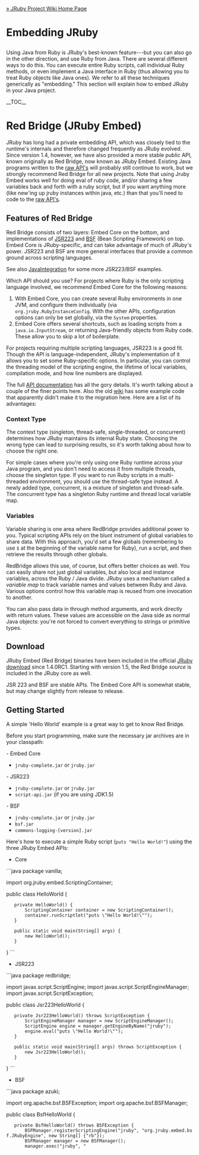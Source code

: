 [[Home|&raquo; JRuby Project Wiki Home Page]]
<h1>Embedding JRuby</h1>
Using Java from Ruby is JRuby's best-known feature---but you can also go in the other direction, and use Ruby from Java.  There are several different ways to do this. You can execute entire Ruby scripts, call individual Ruby methods, or even implement a Java interface in Ruby (thus allowing you to treat Ruby objects like Java ones).  We refer to all these techniques generically as "embedding."  This section will explain how to embed JRuby in your Java project.

__TOC__

= Red Bridge (JRuby Embed) =

JRuby has long had a private embedding API, which was closely tied to the runtime's internals and therefore changed frequently as JRuby evolved. Since version 1.4, however, we have also provided a more stable public API, known originally as Red Bridge, now known as JRuby Embed. Existing Java programs written to the [[DirectJRubyEmbedding|raw API's]] will probably still continue to work, but we strongly recommend Red Bridge for all new projects.  Note that using Jruby Embed works well for doing eval of ruby code, and/or sharing a few variables back and forth with a ruby script, but if you want anything more (like new'ing up jruby instances within java, etc.) than that you'll need to code to the [[DirectJRubyEmbedding|raw API's]].

== Features of Red Bridge ==
Red Bridge consists of two layers: Embed Core on the bottom, and implementations of [http://www.jcp.org/en/jsr/detail?id=223 JSR223] and [http://jakarta.apache.org/bsf/ BSF] (Bean Scripting Framework) on top. Embed Core is JRuby-specific, and can take advantage of much of JRuby's power. JSR223 and BSF are more general interfaces that provide a common ground across scripting languages.

See also [[JavaIntegration]] for some more JSR223/BSF examples.

Which API should you use? For projects where Ruby is the only scripting language involved, we recommend Embed Core for the following reasons:

# With Embed Core, you can create several Ruby environments in one JVM, and configure them individually (via <code>org.jruby.RubyInstanceConfig</code>. With the other APIs, configuration options can only be set globally, via the <code>System</code> properties.
# Embed Core offers several shortcuts, such as loading scripts from a <code>java.io.InputStream</code>, or returning Java-friendly objects from Ruby code. These allow you to skip a lot of boilerplate.

For projects requiring multiple scripting languages, JSR223 is a good fit. Though the API is language-independent, JRuby's implementation of it allows you to set some Ruby-specific options. In particular, you can control the threading model of the scripting engine, the lifetime of local variables, compilation mode, and how line numbers are displayed.

The full [http://jruby.org/apidocs/ API documentation] has all the gory details. It's worth talking about a couple of the finer points here.  Also the old [http://kenai.com/projects/redbridge/pages/Home wiki] has some example code that apparently didn't make it to the migration here.  Here are a list of its advantages:

=== Context Type ===

The context type (singleton, thread-safe, single-threaded, or concurrent) determines how JRuby maintains its internal Ruby state. Choosing the wrong type can lead to surprising results, so it's worth talking about how to choose the right one.

For simple cases where you're only using one Ruby runtime across your Java program, and you don't need to access it from multiple threads, choose the singleton type. If you want to run Ruby scripts in a multi-threaded environment, you should use the thread-safe type instead. A newly added type, concurrent, is a mixture of singleton and thread-safe. The concurrent type has a singleton Ruby runtime and thread local variable map.

=== Variables ===

Variable sharing is one area where RedBridge provides additional power to you. Typical scripting APIs rely on the blunt instrument of global variables to share data. With this approach, you'd set a few globals (remembering to use <code>$</code> at the beginning of the variable name for Ruby), run a script, and then retrieve the results through other globals.

RedBridge allows this use, of course, but offers better choices as well. You can easily share not just global variables, but also local and instance variables, across the Ruby / Java divide. JRuby uses a mechanism called a ''variable map'' to track variable names and values between Ruby and Java. Various options control how this variable map is reused from one invocation to another.

You can also pass data in through method arguments, and work directly with return values. These values are accessible on the Java side as normal Java objects: you're not forced to convert everything to strings or primitive types.

== Download ==

JRuby Embed (Red Bridge) binaries have been included in the official [http://www.jruby.org/download JRuby download] since 1.4.0RC1. Starting with version 1.5, the Red Bridge ''source'' is included in the JRuby core as well. 

JSR 223 and BSF are stable APIs. The Embed Core API is somewhat stable, but may change slightly from release to release.

== Getting Started ==

A simple 'Hello World' example is a great way to get to know Red Bridge.

Before you start programming, make sure the necessary jar archives are in your classpath:

;- Embed Core
* <code>jruby-complete.jar</code> or <code>jruby.jar</code>

;- JSR223
* <code>jruby-complete.jar</code> or <code>jruby.jar</code>
* <code>script-api.jar</code> (if you are using JDK1.5)

;- BSF
* <code>jruby-complete.jar</code> or <code>jruby.jar</code>
* <code>bsf.jar</code>
* <code>commons-logging-[version].jar</code>

Here's how to execute a simple Ruby script (<code>puts "Hello World!"</code>) using the three JRuby Embed APIs:
* Core

```java
package vanilla;

import org.jruby.embed.ScriptingContainer;

public class HelloWorld {

    private HelloWorld() {
        ScriptingContainer container = new ScriptingContainer();
        container.runScriptlet("puts \"Hello World!\"");
    }

    public static void main(String[] args) {
        new HelloWorld();
    }
}
```

* JSR223

```java
package redbridge;

import javax.script.ScriptEngine;
import javax.script.ScriptEngineManager;
import javax.script.ScriptException;

public class Jsr223HelloWorld {

    private Jsr223HelloWorld() throws ScriptException {
        ScriptEngineManager manager = new ScriptEngineManager();
        ScriptEngine engine = manager.getEngineByName("jruby");
        engine.eval("puts \"Hello World!\"");
    }

    public static void main(String[] args) throws ScriptException {
        new Jsr223HelloWorld();
    }
}
```

* BSF

```java
package azuki;

import org.apache.bsf.BSFException;
import org.apache.bsf.BSFManager;

public class BsfHelloWorld {
    private BsfHelloWorld() throws BSFException {
        BSFManager.registerScriptingEngine("jruby", "org.jruby.embed.bsf.JRubyEngine", new String[] {"rb"});
        BSFManager manager = new BSFManager();
        manager.exec("jruby", "<script>", 0, 0, "puts \"Hello World!\"");
    }

    public static void main(String[] args) throws BSFException {
        new BsfHelloWorld();
    }

}
```

All three programs print out "Hello World!" to standard output.

== Configurations ==

JRuby Embed (RedBridge) allows you to configure its environment and behavior. In many cases, the default options are all you need. For situations when you want more control, you can use the options described in this section.

With Embed Core, you typically set options through constructor or method arguments. With JSR223, you use <code>System</code> properties instead.

RedBridge supports both per-container ("per-engine," in JSR223 parlance) and per-evaluation options. When you set per-container options using system properties, you must set before instantiating a scripting container or engine. When you set options using methods of Embed Core, you must set before using put/parse/runScriptlet methods. These methods instantiate and initialize Ruby runtime based on the configuration. Once Ruby runtime has been initialized, per-container configuration won't be referred anymore. Per-evaluation options should be set just before running Ruby code.

*Per-container configurations:
**JRuby Home
**Classpath
**Context Instance Type
**Local Variable Behavior
**Compile Mode
**Ruby Version

*Per-evaluation configurations:
**Disabling Sharing Variables
**Line Number

As of JRuby 1.5.0, Red Bridge offers several configuration methods. This helps separate the internal API from the publicly used one. Please see [[JRubyOptions]] for a list of JRuby options supported by Red Bridge.

=== JRuby Home ===

Scope: Per Container<br/>
Propety Name: jruby.home

JRuby Home is is where JRuby looks for its built-in libraries. Internally, JRuby Embed first checks for the <code>JRUBY_HOME</code> environment variable, then the <code>jruby.home</code> system property, then the value embedded in <code>jruby-complete.jar</code>. Using <code>jruby-complete.jar</code> is the simplest approach, because it frees you from having to set this option yourself.

If you'd rather use the environment variable, you can set it from your OS . Here's what that looks like on UNIX and OS X (assuming your shell is <code>bash</code>):

<pre>
export JRUBY_HOME=/Users/yoko/Tools/jruby-1.3.1</pre>

The other alternative is the <code>jruby.home system</code> property. There are two ways to set its value: via the command line, or using <code>java.langSystem#setProperty()</code>.

* Core, JSR223, BSF

```
java –J-Djruby.home=/Users/yoko/Tools/jruby-1.3.1 –cp …
```

```java
System.setProperty("jruby.home", "/Users/yoko/Tools/jruby-1.3.1");
ScriptingContainer container = new ScriptingContainer();
```

With Embed Core, you can also set <code>jruby.home</code> individually for each scripting container instance:

* Core

```java
ScriptingContainer container = new ScriptingContainer();
// JRuby 1.5.x
container.setHomeDirectory("/Users/yoko/Tools/jruby-1.5.6");
// JRuby 1.4.0
//container.getProvider().getRubyInstanceConfig().setJRubyHome("/Users/yoko/Tools/jruby-1.3.1");
```

=== Class Path (Load Path) ===

Scope: Per Container<br/>
Propety Name: org.jruby.embed.class.path (or java.class.path)

Classpaths are used to load Ruby scripts as well as Java classes and jar archives. Embed Core and BSF have a method to set classpath. However, JSR223 doesn't have such method or method argument. Thus, JSR223 need to be set classpath by system property. Either org.jruby.embed.class.path or java.class.path property names can be used to set classpath. The org.jruby.embed.class.path system property is avaiable to use in Embed Core and BSF, too. In case of Embed Core and JSR223, a value assigned to org.jruby.embed.class.path is looked up first, then java.class.path. This means that only org.jruby.embed.class.path is used if exists.  As for BSF, after java.class.path is looked up, org.jruby.embed.class.path  is added to if exists. The format of the paths is the same as Java's class path syntax, :(colon) separated path string on Unix and OS X or ;(semi-colon) separated one on Windows. Be sure to set classpaths before you instantiate javax.script.ScriptEngineManager or register engine to org.apache.bsf.BSFManager. A related topic is in [[ClasspathAndLoadPath]]

Samples below run testMath.rb, which is included in JRuby’s source archive. The script, testMath.rb, needs minirunit.rb, which should be loaded from the classpath.

* Core

```java
package vanilla;

import java.util.ArrayList;
import java.util.List;
import org.jruby.embed.PathType;
import org.jruby.embed.ScriptingContainer;

public class LoadPathSample {
    private final static String jrubyhome = "/Users/yoko/Tools/jruby-1.3.1";
    private final String filename = jrubyhome + "/test/testMath.rb";

    private LoadPathSample() {
        ScriptingContainer container = new ScriptingContainer();
        List<String> loadPaths = new ArrayList();
        loadPaths.add(jrubyhome);
        // JRuby 1.5.x
        container.setLoadPaths(loadPaths);
        // JRuby 1.4.0
        //container.getProvider().setLoadPaths(loadPaths);
        container.runScriptlet(PathType.ABSOLUTE, filename);
    }

    public static void main(String[] args) {
        new LoadPathSample();
    }
}
```


* JSR223

```java
package redbridge;

import java.io.FileNotFoundException;
import java.io.FileReader;
import java.io.Reader;
import javax.script.ScriptEngine;
import javax.script.ScriptEngineManager;
import javax.script.ScriptException;

public class Jsr223LoadPathSample {
    private final static String jrubyhome = "/Users/yoko/Tools/jruby-1.3.1";
    private final String filename = jrubyhome + "/test/testMath.rb";

    private Jsr223LoadPathSample() throws ScriptException, FileNotFoundException {
        System.setProperty("org.jruby.embed.class.path", jrubyhome);
        ScriptEngineManager manager = new ScriptEngineManager();
        ScriptEngine engine = manager.getEngineByName("jruby");
        Reader reader = new FileReader(filename);
        engine.eval(reader);
    }

    public static void main(String[] args) throws ScriptException, FileNotFoundException {
        new Jsr223LoadPathSample();
    }
}
```

* BSF

```java
package azuki;

import java.io.FileNotFoundException;
import org.apache.bsf.BSFException;
import org.apache.bsf.BSFManager;
import org.jruby.embed.PathType;

public class BsfLoadPathSample {
    private final static String jrubyhome = "/Users/yoko/Tools/jruby-1.3.1";
    private final String filename = jrubyhome + "/test/testMath.rb";
    
    private BsfLoadPathSample() throws BSFException, FileNotFoundException {
        BSFManager.registerScriptingEngine("jruby", "org.jruby.embed.bsf.JRubyEngine", new String[] {"rb"});
        BSFManager manager = new BSFManager();
        manager.setClassPath(jrubyhome);
        manager.exec("jruby", filename, 0, 0, PathType.ABSOLUTE);
    }

    public static void main(String[] args) throws BSFException, FileNotFoundException {
        new BsfLoadPathSample();
    }
}
```

=== Context Instance Type ===

Scope: Per Container<br/>
Property Name: org.jruby.embed.localcontext.scope<br/>
Value: '''singleton'''(default in JRuby 1.6.x/1.5.x/1.4.0 and JRuby trunk; rev. 9e557a2 and later),<br/>
'''theadsafe''' (default in JRuby 1.4.0RC1, RC2, RC3),<br/>
'''singlethread''', <br/>
or '''concurrent''' (since JRuby 1.6.0)

The context instance type is a type of a local context. The local context holds Ruby runtime, name-value pairs for sharing variables between Java and Ruby, default I/O streams (reader/writer/error writer), and attributes. The context is saved in one of four types, threadsafe, singlethread, singleton, or concurrent. Three types are defined in org.jruby.embed.LocalContextScope and also can be set by a system property. 

Make sure to set the context type before you instantiate javax.script.ScriptEngineManager or register engine to org.apache.bsf.BSFManager.

==== Singleton ====
This model uses a well known Singleton pattern, and the only one instance of a local context will exist on JVM. No matter how many ScriptingConatiners (or ScriptEngines (JSR223)) are instantiated, a single Ruby runtime and variable map are there. Please be aware, thread safety is users' responsibility.<br/>

```
+------------------------------------------------------------+
|                       Variable Map                         |
+------------------------------------------------------------+
+------------------------------------------------------------+
|                       Ruby runtime                         |
+------------------------------------------------------------+
+------------------+ +------------------+ +------------------+
|ScriptingContainer| |ScriptingContainer| |ScriptingContainer|
+------------------+ +------------------+ +------------------+
+------------------------------------------------------------+
|                         JVM                                |
+------------------------------------------------------------+

                Singleton Local Context Type
          (Thread safety is users' responsibility)
```

* Core

<pre name="java">
ScriptingContainer instance = new ScriptingContainer(LocalContextScope.SINGLETON);
</pre>

* JSR223/BSF

<pre name="java">
System.setProperty("org.jruby.embed.localcontext.scope", "singleton");
</pre>

==== ThreadSafe ====
Script's parsings and evaluations should be safely performed on a multi-threaded environment such as servlet container. A single ScriptingContainer creates thread local Ruby runtimes and variable maps.<br/>

```
+------------------+ +------------------+ +------------------+
|   Variable Map   | |   Variable Map   | |   Variable Map   |
+------------------+ +------------------+ +------------------+
+------------------+ +------------------+ +------------------+
|   Ruby runtime   | |   Ruby runtime   | |   Ruby runtime   |
+------------------+ +------------------+ +------------------+
+------------------------------------------------------------+
|                     ScriptingContainer                     |
+------------------------------------------------------------+
+------------------+ +------------------+ +------------------+
|   Java Thread    | |   Java Thread    | |   Java Thread    |
+------------------+ +------------------+ +------------------+
+------------------------------------------------------------+
|                         JVM                                |
+------------------------------------------------------------+

                Threadsafe Local Context Type
       (Per Thread Isolated Variable Map and Runtime)
```

* Core

<pre name="java">
ScriptingContainer instance = new ScriptingContainer(LocalContextScope.THREADSAFE);
</pre>

* JSR223/BSF

<pre name="java">
System.setProperty("org.jruby.embed.localcontext.scope", "threadsafe");
</pre>

==== SingleThread ====
This model pretends as if there is only one thread in the world, and does not mind race condition at all. This naive model is used in many other JSR223 ScriptEngines. Users are responsible to thread safety.<br/>

```
+------------------+ +------------------+ +------------------+
|   Variable Map   | |   Variable Map   | |   Variable Map   |
+------------------+ +------------------+ +------------------+
+------------------+ +------------------+ +------------------+
|   Ruby runtime   | |   Ruby runtime   | |   Ruby runtime   |
+------------------+ +------------------+ +------------------+
+------------------+ +------------------+ +------------------+
|ScriptingContainer| |ScriptingContainer| |ScriptingContainer|
+------------------+ +------------------+ +------------------+
+------------------------------------------------------------+
|                         JVM                                |
+------------------------------------------------------------+

                Singlethread Local Context Type
          (Thread safety is users' responsibility)
```

* Core

<pre name="java">
ScriptingContainer instance = new ScriptingContainer(LocalContextScope.SINGLETHREAD);
</pre>

* JSR223/BSF

<pre name="java">
System.setProperty("org.jruby.embed.localcontext.scope", "singlethread");
</pre>


==== Concurrent ====

This model isolates variable maps but shares Ruby runtime. A single ScriptingContainer created only one runtime and thread local variable maps. Global variables and top level variables/constants are not thread safe, but variables/constants tied to receiver objects are thread local.<br/>

```
+------------------+ +------------------+ +------------------+
|   Variable Map   | |   Variable Map   | |   Variable Map   |
+------------------+ +------------------+ +------------------+
+------------------------------------------------------------+
|                        Ruby runtime                        |
+------------------------------------------------------------+
+------------------------------------------------------------+
|                     ScriptingContainer                     |
+------------------------------------------------------------+
+------------------+ +------------------+ +------------------+
|   Java Thread    | |   Java Thread    | |   Java Thread    |
+------------------+ +------------------+ +------------------+
+------------------------------------------------------------+
|                         JVM                                |
+------------------------------------------------------------+

                Concurrent Local Context Type
    (Per Thread Isolated Variable Map and Singleton Runtime)
```

* Core

<pre name="java">
ScriptingContainer instance = new ScriptingContainer(LocalContextScope.CONCURRENT);
</pre>

* JSR223/BSF

<pre name="java">
System.setProperty("org.jruby.embed.localcontext.scope", "concurrent");
</pre>


=== Local Variable Behavior Options ===

Scope: Per Container<br/>
Property Name: org.jruby.embed.localvariable.behavior<br/>
Value: '''transient''' (default for core), '''persistent''', '''global''' (default for JSR223), or '''bsf''' (for BSF)

JRuby Embed enables to share Ruby's local, instance, global variables, and constants. To share these variables between Ruby and Java, JRuby Embed offers four types of local variable behaviors, transient, persistent, global, and bsf. Four types are defined in org.jruby.embed.LocalVariableBehavior and also can be set by a system property.


==== Transient Local Variable Behavior ====

Default for Embed Core. Local variables' scope is faithful to Ruby semantics. This means local variable does not survive over the multiple evaluations. After the each evaluation, local variable will vanish away. However, instance and global variables, and constants survive unless those are removed explicitly. If you use global variables, the variables can be referred literally globally in Ruby runtime and exist as long as the runtime is alive. Be careful to the scope of global variables so that you don’t mix in vulnerabilities in a web application.<br/>

* Core

```java
ScriptingContainer instance = new ScriptingContainer();
```
or
```java
ScriptingContainer instance = new ScriptingContainer(LocalVariableBehavior.TRANSIENT);
```
or
```java
ScriptingContainer instance = new ScriptingContainer(LocalContextScope.SINGLETHREAD, LocalVariableBehavior.TRANSIENT);
```

* JSR223

```java
System.setProperty("org.jruby.embed.localvariable.behavior", "transient");
ScriptEngineManager manager = new ScriptEngineManager();
ScriptEngine engine = manager.getEngineByName("jruby");
```

* BSF
BSF can choose only BSF type.

==== Persistent Local Variable Behavior ====

When this type is chosen, JRuby Embed keeps sharing all local variables' over multiple evaluations. This might not be a semantically correct usage, but is useful in some cases especially for users who have BSF background.<br/>

* Core
```java
ScriptingContainer instance = new ScriptingContainer(LocalVariableBehavior.PERSISTENT);
```
or
```java
ScriptingContainer instance = new ScriptingContainer(LocalContextScope.SINGLETHREAD, LocalVariableBehavior.PERSISTENT);
```

* JSR223
```java
System.setProperty("org.jruby.embed.localvariable.behavior", "persistent");
ScriptEngineManager manager = new ScriptEngineManager();
ScriptEngine engine = manager.getEngineByName("jruby");
```

* BSF
BSF can choose only BSF type.

==== Global Local Variable Behavior ====

Default for JSR223. This behavior might be convenient to users who have used JSR223 reference implementation released at scripging.dev.java.net and don't want change any code at all. With names like Ruby's local variable name, variables are mapped to Ruby's global variables. Only global variables can be shared between Ruby and Java, when this behavior is chosen. The values of global variables of this type are not kept over the evaluations. <br/>

* Core
```java
ScriptingContainer instance = new ScriptingContainer(LocalVariableBehavior.GLOBAL);
```

* JSR223
```java
System.setProperty("org.jruby.embed.localvariable.behavior", "global");
ScriptEngineManager manager = new ScriptEngineManager();
ScriptEngine engine = manager.getEngineByName("jruby");
```

* BSF
BSF can choose only BSF type.

==== BSF Local Variable Behavior ====

Default for BSF. Local and global variables are available to share between Java and Ruby. Variable names doesn’t start with “$” no matter what the variable types are. Since BSF has a method defined for sharing local variables, it doesn’t confuse. However, core and JSR223 will confuse variables, so don’t use this type for them.<br/>


* Core/JSR223
Don’t choose this behavior.

*BSF
```java
BSFManager.registerScriptingEngine("jruby", "org.jruby.embed.bsf.JRubyEngine", new String[] {"rb"});
BSFManager manager = new BSFManager();
```
or
```java
System.setProperty("org.jruby.embed.localvariable.behavior", "bsf");
BSFManager.registerScriptingEngine("jruby", "org.jruby.embed.bsf.JRubyEngine", new String[] {"rb"});
BSFManager manager = new BSFManager();
```

=== Disabling Sharing Variables ===

Scope: Per Evaluation<br/>
Property Name: org.jruby.embed.sharing.variables<br/>
Value: true (default), or false

This option turns on/off a sharing variable feature. Default is on (true). When the feature is off, slight performance improvement will be expected.

* Core
```java
container.setAttribute(AttributeName.SHARING_VARIABLES, false);
```

*JSR223
```java
System.setProperty("org.jruby.embed.sharing.variables", "false");
```


=== CompileMode ===

Scope: Per Container<br/>
Property Name: org.jruby.embed.compilemode<br/>
Value: off (default), jit, or force

JRuby has jit and force options to compile Ruby scripts. This configuration provides users a way of setting a compile mode. When jit or force is specified, only a global variable can be shared between Ruby and Java.

This option is not for pre-compiled Ruby scripts. Ruby2java [http://kenai.com/projects/ruby2java] generated Java classes are not executable on current JRuby Embed.

* Core
```java
ScriptingContainer container = new ScriptingContainer();
container.setCompileMode(CompileMode.JIT);
```


*JSR223/BSF
```java
System.setProperty("org.jruby.embed.compilemode", "jit");
```


=== Ruby Version ===

Scope: Per Container<br/>
Property Name: org.jruby.embed.compat.version<br/>
Value: jruby19, JRuby1_9, ruby1.9….matches j?ruby1[\\._]?9 (case insensitive)

Default Ruby version is 1.8. When you want to use Ruby 1.9 on JRuby Embed, you need to specify the version. In case of Embed Core, the method to set the version is available to use. JSR223 needs system property to recognize the version. BSF judges the registered name. If the system property name or registered name matches the regular expression, [jJ]?(r|R)(u|U)(b|B)(y|Y)1[\\._]?9, Ruby 1.9 is chosen to run scripts. If no system property is there, or matching fails, Ruby 1.8 is chosen.

* Core
```java
ScriptingContainer container = new ScriptingContainer();
// JRuby 1.5.x
container.setCompatVersion(CompatVersion.RUBY1_9);
// JRuby 1.4.0
//container.getProvider().getRubyInstanceConfig().setCompatVersion(CompatVersion.RUBY1_9);
```

* JSR223
```java
System.setProperty("org.jruby.embed.compat.version", "JRuby1.9");
JRubyScriptEngineManager manager = new JRubyScriptEngineManager();
JRubyEngine engine = (JRubyEngine) manager.getEngineByName("jruby");
```

*BSF
```java
BSFManager.registerScriptingEngine("jruby19", "org.jruby.embed.bsf.JRubyEngine", new String[] {"rb"});
BSFManager manager = new BSFManager();
manager.exec("jruby19", "ruby/block-param-scope.rb", 0, 0, PathType.CLASSPATH);
```

=== Line Number ===

Scope: Per Evaluation<br/>
Attribute Name: org.jruby.embed.linenumber<br/>
Value: 1, 2, 3,,,, (integer)

Embed Core and BSF have a method argument to set a line number to display for parse errors and backtracks, but JSR223 doesn’t. When you want to specify a line number on JSR223, use the attribute.


* Core
```java
private final String script =
            "puts \"Hello World.\"\n" +
            "puts \"Error is here.";
ScriptingContainer container = new ScriptingContainer();
EvalUnit unit = container.parse(script, 1);
Object ret = unit.run();
```

* JSR223

```java
import javax.script.ScriptContext;
import javax.script.ScriptEngine;
import javax.script.ScriptException;
import org.jruby.embed.jsr223.JRubyScriptEngineManager;

public class LineNumberSample {
    private final String script =
            "puts \"Hello World.\"\n" +
            "puts \"Error is here.";

    private LineNumberSample() throws ScriptException {
        JRubyScriptEngineManager manager = new JRubyScriptEngineManager();
        ScriptEngine engine = manager.getEngineByName("jruby");
        try {
            engine.eval(script);    // Since no line number is given, 0 is applied to.
        } catch (Exception e) {
            ;
        }
        try {
            engine.getContext().setAttribute("org.jruby.embed.linenumber", 1, ScriptContext.ENGINE_SCOPE);
            engine.eval(script);
        } catch (Exception e) {
            ;
        }
        try {
            engine.getContext().setAttribute("org.jruby.embed.linenumber", 2, ScriptContext.ENGINE_SCOPE);
            engine.eval(script);
        } catch (Exception e) {
            ;
        }
    }

    public static void main(String[] args)
            throws ScriptException {
        new LineNumberSample();
    }
}
```

Outputs:
```
:1: <script>:2: unterminated string meets end of file (SyntaxError)
:1: <script>:3: unterminated string meets end of file (SyntaxError)
:1: <script>:4: unterminated string meets end of file (SyntaxError)
```

* BSF
```java
private final String script =
            "puts \"Hello World.\"\n" +
            "puts \"Error is here.";
BSFManager.registerScriptingEngine("jruby", "org.jruby.embed.bsf.JRubyEngine", new String[] {"rb"});
BSFManager manager = new BSFManager();
manager.exec("jruby", “<script>”, 1, 0, script);
```

=== Other Ruby Runtime Configurations ===

If you need more fine-grained control over the Ruby runtime than what's shown here, you can use the various methods of <code>org.jruby.RubyInstanceConfig</code> in Embed Core. Here's the recommended sequence:

```java
ScriptingContainer container = new ScriptingContainer();
RubyInstanceConfig config = container.getProvider().getRubyInstanceConfig();

# First, make the configuration changes you need.
config.someConfigMethod(...);

# Now, you can set variables or run Ruby code.
container.runScriptlet(...);
```

JSR223 and BSF don't support as many configuration options as Embed Core. If you need additional options in these APIs, please file a request in the [http://jra.codehau.org/browe/JRUBY issue tracker].


== Red Bridge Code Examples ==
See the [[RedBridgeExamples]] page.


== Red Bridge Servlet Examples ==
See the [[RedBridgeServletExamples]] page.

== Rewrite it! ==
See the [[RedBridgeWay]] page.

= See Also =
* [[JRubyOptions]]
* [[CallingJavafromJRuby|Calling Java from JRuby]]
* [[AccessingJRubyObjectinJava|Accessing JRuby Object in Java]]
* [http://www.blogger.com/posts.g?blogID=22066395&searchType=ALL&txtKeywords=&label=RedBridge JRuby Embed (Red Bridge) info]
* [http://jruby-embed.kenai.com/docs/ JRuby Embed API document]

= Previous Embedding JRuby Page=
We recommend using Embed Core; however, if you're maintaining code that uses the old API, you can find its documentation on the [[JavaIntegration|legacy embedding]] page.
